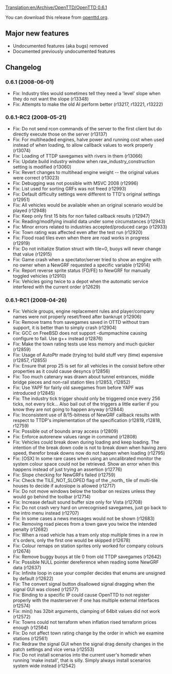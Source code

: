 [[Translation:en/Archive/OpenTTD/OpenTTD 0.6.1]]

{{en/Development/OTTDVersions}}
{{en/Archive/OpenTTD/Release|prev=en/Archive/OpenTTD/OpenTTD 0.6.0|next=en/Archive/OpenTTD/OpenTTD 0.6.2|date=2008-06-01}}

You can download this release from [http://www.openttd.org/en/download-stable/0.6.1 openttd.org].


==Major new features==
* Undocumented features (aka bugs) removed
* Documented previously undocumented features

==Changelog==

===0.6.1 (2008-06-01)===

* Fix: Industry tiles would sometimes tell they need a 'level' slope when they do not want the slope (r13348)
* Fix: Attempts to make the old AI perform better (r13217, r13221, r13222)
===0.6.1-RC2 (2008-05-21)===

* Fix: Do not send rcon commands of the server to the first client but do directly execute those on the server (r13137)
* Fix: For multiheaded engines, halve power and running cost when used instead of when loading, to allow callback values to work properly (r13074)
* Fix: Loading of TTDP savegames with rivers in them {{en/Flyspray|2005}} (r13066)
* Fix: Update build industry window when raw_industry_construction setting is modified (r13060)
* Fix: Revert changes to multihead engine weight -- the original values were correct (r13023)
* Fix: Debugging was not possible with MSVC 2008 (r12996)
* Fix: List used for sorting GRFs was not freed (r12993)
* Fix: Default difficulty settings were different to TTD's original settings {{en/Flyspray|1977}} (r12951)
* Fix: All vehicles would be available when an original scenario would be played {{en/Flyspray|1982}} (r12948)
* Fix: Keep only first 15 bits for non failed callback results (r12947)
* Fix: Reading/modifying invalid data under some circumstances (r12943)
* Fix: Minor errors related to industries accepted/produced cargo (r12933)
* Fix: Town rating was affected even after the test run (r12920)
* Fix: Flood road tiles even when there are road works in progress {{en/Flyspray|1965}} (r12919)
* Fix: Do not initialize Station struct with tile=0, buoys will never change that value {{en/Flyspray|1960}} (r12915)
* Fix: Game crash when a spectator/server tried to show an engine with no owner when a NewGRF requested a specific variable (r12914)
* Fix: Report reverse sprite status (FD/FE) to NewGRF for manually toggled vehicles (r12910)
* Fix: Vehicles going twice to a depot when the automatic service interfered with the current order {{en/Flyspray|1985}} (r12629)
===0.6.1-RC1 (2008-04-26)===

* Fix: Vehicle groups, engine replacement rules and player/company names were not properly reset/freed after bankrupt (r12906)
* Fix: Remove trams from savegames saved in OTTD without tram support, it is better than to simply crash {{en/Flyspray|1953}} (r12904)
* Fix: GCC on FreeBSD does not support -dumpmachine causing configure to fail. Use g++ instead {{en/Flyspray|1928}} (r12876)
* Fix: Make the town rating tests use less memory and much quicker (r12859)
* Fix: Usage of AutoPtr made (trying to) build stuff very (time) expensive (r12857, r12855)
* Fix: Ensure that prop 25 is set for all vehicles in the consist before other properties as it could cause desyncs (r12856)
* Fix: Too much catenary was drawn about tunnel entrances, middle bridge pieces and non-rail station tiles (r12853, r12852)
* Fix: Use YAPF for fairly old savegames from before YAPF was introduced (r12845)
* Fix: The industry tick trigger should only be triggered once every 256 ticks, not every tick... Also bail out of the triggers a little earlier if you know they are not going to happen anyway (r12844)
* Fix: Inconsistent use of 8/15-bitness of NewGRF callback results with respect to TTDP's implementation of the specification (r12819, r12818, r12759)
* Fix: Possible out of bounds array access (r12809)
* Fix: Enforce autorenew values range in command (r12808)
* Fix: Vehicles could break down during loading and keep loading. The intention of the break down code is not to break down when having zero speed, therefor break downs now do not happen when loading {{en/Flyspray|1938}} (r12795)
* Fix: [OSX] In some rare cases when using an uncalibrated monitor the system colour space could not be retrieved. Show an error when this happens instead of just trying an assertion (r12776)
* Fix: Slope checking for NewGRFs failed (r12759)
* Fix: Check the TILE_NOT_SLOPED flag of the _north_ tile of multi-tile houses to decide if autoslope is allowed (r12717)
* Fix: Do not move windows below the toolbar on resizes unless they would go behind the toolbar {{en/Flyspray|1904}} (r12714)
* Fix: Increase default sound buffer size only for Vista {{en/Flyspray|1914}} (r12708)
* Fix: Do not crash very hard on unrecognised savegames, just go back to the intro menu instead (r12707)
* Fix: In some cases a news messages would not be shown {{en/Flyspray|1906}} (r12683)
* Fix: Removing road pieces from a town gave you twice the intended penalty {{en/Flyspray|1920}} (r12682)
* Fix: When a road vehicle has a tram only stop multiple times in a row in it's orders, only the first one would be skipped {{en/Flyspray|1918}} (r12678)
* Fix: Colour remaps on station sprites only worked for company colours {{en/Flyspray|1902}} (r12674)
* Fix: Remove buggy buoys at tile 0 from old TTDP savegames (r12642)
* Fix: Possible NULL pointer dereference when reading some NewGRF data {{en/Flyspray|1913}} (r12637)
* Fix: Infinite loop in case your compiler decides that enums are unsigned by default (r12622)
* Fix: The convert signal button disallowed signal dragging when the signal GUI was closed (r12577)
* Fix: Binding to a specific IP could cause OpenTTD to not register properly with the masterserver if one has multiple external interfaces (r12574)
* Fix: min() has 32bit arguments, clamping of 64bit values did not work (r12572)
* Fix: Towns could not terraform when inflation rised terraform prices enough (r12564)
* Fix: Do not affect town rating change by the order in which we examine stations (r12561)
* Fix: Redraw the signal GUI when the signal drag density changes in the patch settings and vice versa (r12553)
* Fix: Do not install scenarios into the current user's homedir when running 'make install', that is silly. Simply always install scenarios system wide instead (r12542)